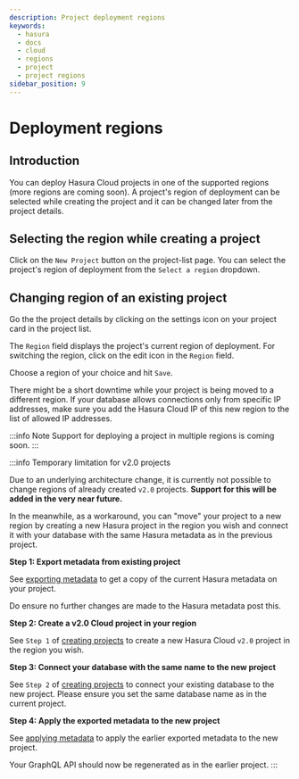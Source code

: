 ```yaml
---
description: Project deployment regions
keywords:
  - hasura
  - docs
  - cloud
  - regions
  - project
  - project regions
sidebar_position: 9
---
```



# Deployment regions

## Introduction

You can deploy Hasura Cloud projects in one of the supported regions
(more regions are coming soon). A project's region of deployment can be
selected while creating the project and it can be changed later from the
project details.

## Selecting the region while creating a project

Click on the `New Project` button on the project-list page. You can
select the project's region of deployment from the `Select a region`
dropdown.

<Thumbnail
  src="/img/graphql/cloud/projects/regions-while-creation.png"
  alt="select regions while project creation"
/>

## Changing region of an existing project

Go the the project details by clicking on the settings icon on your
project card in the project list.

<Thumbnail
  src="/img/graphql/cloud/getting-started/project-manage.png"
  alt="select regions while project creation"
  width="900px"
/>

The `Region` field displays the project's current region of deployment.
For switching the region, click on the edit icon in the `Region` field.

<Thumbnail
  src="/img/graphql/cloud/projects/region-edit-before.png"
  alt="select regions while project creation"
/>

Choose a region of your choice and hit `Save`.

<Thumbnail
  src="/img/graphql/cloud/projects/region-edit-after.png"
  alt="save regions change"
/>

There might be a short downtime while your project is being moved to a
different region. If your database allows connections only from specific
IP addresses, make sure you add the Hasura Cloud IP of this new region
to the list of allowed IP addresses.

<Thumbnail
  src="/img/graphql/cloud/projects/region-edit-hasura-cloud-ip.png"
  alt="change region confirm box"
/>

:::info Note
Support for deploying a project in multiple regions is coming soon.
:::

:::info Temporary limitation for v2.0 projects

Due to an underlying architecture change, it is currently not possible
to change regions of already created `v2.0` projects. **Support for this
will be added in the very near future.**

In the meanwhile, as a workaround, you can "move" your project to a new
region by creating a new Hasura project in the region you wish and
connect it with your database with the same Hasura metadata as in the
previous project.

**Step 1: Export metadata from existing project**

See [exporting metadata](/graphql/core/migrations/manage-metadata.mdx#exporting-metadata) to get a copy of the
current Hasura metadata on your project.

Do ensure no further changes are made to the Hasura metadata post this.

**Step 2: Create a v2.0 Cloud project in your region**

See `Step 1` of [creating projects](/graphql/cloud/projects/create.mdx) to create a new
Hasura Cloud `v2.0` project in the region you wish.

**Step 3: Connect your database with the same name to the new project**

See `Step 2` of [creating projects](/graphql/cloud/projects/create.mdx) to connect your
existing database to the new project. Please ensure you set the same
database name as in the current project.

**Step 4: Apply the exported metadata to the new project**

See [applying metadata](/graphql/core/migrations/manage-metadata.mdx#applying-metadata) to apply the earlier
exported metadata to the new project.

Your GraphQL API should now be regenerated as in the earlier project.
:::
